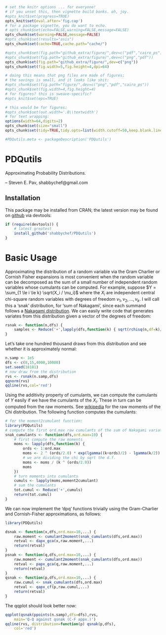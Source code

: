 ```r
# set the knitr options ... for everyone!
# if you unset this, then vignette build bonks. oh, joy.
#opts_knit$set(progress=TRUE)
opts_knit$set(eval.after='fig.cap')
# for a package vignette, you do want to echo.
# opts_chunk$set(echo=FALSE,warning=FALSE,message=FALSE)
opts_chunk$set(warning=FALSE,message=FALSE)
#opts_chunk$set(results="asis")
opts_chunk$set(cache=TRUE,cache.path="cache/")

#opts_chunk$set(fig.path="github_extra/figure/",dev=c("pdf","cairo_ps"))
#opts_chunk$set(fig.path="github_extra/figure/",dev=c("png","pdf"))
opts_chunk$set(fig.path="github_extra/figure/",dev=c("png"))
opts_chunk$set(fig.width=5,fig.height=4,dpi=64)

# doing this means that png files are made of figures;
# the savings is small, and it looks like shit:
#opts_chunk$set(fig.path="figure/",dev=c("png","pdf","cairo_ps"))
#opts_chunk$set(fig.width=4,fig.height=4)
# for figures? this is sweave-specific?
#opts_knit$set(eps=TRUE)

# this would be for figures:
#opts_chunk$set(out.width='.8\\textwidth')
# for text wrapping:
options(width=64,digits=2)
opts_chunk$set(size="small")
opts_chunk$set(tidy=TRUE,tidy.opts=list(width.cutoff=50,keep.blank.line=TRUE))

#PDQutils.meta <- packageDescription('PDQutils')
```

# PDQutils

Approximating Probability Distributions.

-- Steven E. Pav, shabbychef@gmail.com

## Installation

This package may be installed from CRAN; the latest version may be
found on [github](https://www.github.com/shabbychef/PDQutils "PDQutils")
via devtools:

```r
if (require(devtools)) {
	# latest greatest
	install_github('shabbychef/PDQutils')
}
```

# Basic Usage

Approximating the distribution of a random variable via the Gram Charlier or Cornish Fisher
expansions is most convenient when the random variable can be decomposed as the sum of a 
small number of independent random variables whose cumulants can be computed. For example, 
suppose $Y = \sum_{1 \le i \le k} \sqrt{X_i / \nu_i}$ where the $X_i$ are independent central 
chi-square random variables with degrees of freedom $\nu_1,\nu_2,...,\nu_k$. I will call this
a 'snak' distribution, for 'sum of Nakagami', since each summand follows a 
[Nakagami distribution](https://en.wikipedia.org/wiki/Nakagami_distribution "Nakagami distribution").
We can easily write code that generates variates from this distribution given a vector
of the degrees of freedom:

```r
rsnak <- function(n,dfs) {
	samples <- Reduce('+',lapply(dfs,function(k) { sqrt(rchisq(n,df=k)/k) }))
}
```

Let's take one hundred thousand draws from this distribution and see whether it is approximately normal:

```r
n.samp <- 1e5
dfs <- c(8,15,4000,10000)
set.seed(18181)
# now draw from the distribution 
rvs <- rsnak(n.samp,dfs)
qqnorm(rvs)
qqline(rvs,col='red')
```

Using the additivity
property of cumulants, we can compute the cumulants of $Y$ easily if we have the cumulants of
the $X_i$. These in turn can be computed from the raw moments.  See
[wikipedia](https://en.wikipedia.org/wiki/Chi_distribution "chi distribution") for the raw moments
of the Chi distribution. The following function computes the cumulants:

```r
# for the moment2cumulant function:
library(PDQutils)
# compute the first ord.max raw cumulants of the sum of Nakagami variates
snak_cumulants <- function(dfs,ord.max=10) {
	# first compute the raw moments
	moms <- lapply(dfs,function(k) { 
		ords <- 1:ord.max
		moms <- 2 ^ (ords/2.0) * exp(lgamma((k+ords)/2) - lgamma(k/2))
		# we are dividing the chi by sqrt the d.f.
		moms <- moms / (k ^ (ords/2.0))
		moms
	})
	# turn moments into cumulants
	cumuls <- lapply(moms,moment2cumulant)
	# sum the cumulants
	tot.cumul <- Reduce('+',cumuls)
	return(tot.cumul)
}
```

We can now implement the 'dpq' functions trivially using the Gram-Charlier and Cornish-Fisher
approximations, as follows:

```r
library(PDQutils)

dsnak <- function(x,dfs,ord.max=10,...) {
	raw.moment <- cumulant2moment(snak_cumulants(dfs,ord.max))
	retval <- dapx_gca(x,raw.moment,...)
	return(retval)
}
psnak <- function(q,dfs,ord.max=10,...) {
	raw.moment <- cumulant2moment(snak_cumulants(dfs,ord.max))
	retval <- papx_gca(q,raw.moment,...)
	return(retval)
}
qsnak <- function(p,dfs,ord.max=10,...) {
	raw.cumul <- snak_cumulants(dfs,ord.max)
	retval <- qapx_cf(p,raw.cumul,...)
	return(retval)
}
```

The qqplot should look better now:

```r

qqplot(qsnak(ppoints(n.samp),dfs=dfs),rvs,
	main='Q-Q against qsnak (C-F appx.)')
qqline(rvs, distribution=function(p) qsnak(p,dfs),
	col='red')

```


